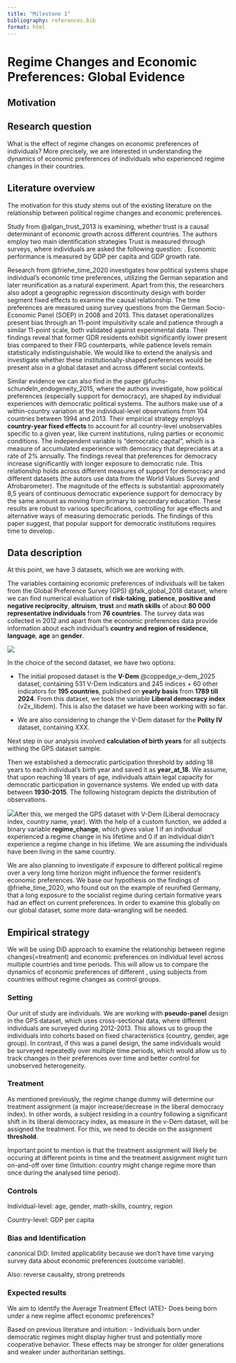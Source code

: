 ```yaml
---
title: "Milestone 1"
bibliography: references.bib
format: html
---
```


# Regime Changes and Economic Preferences: Global Evidence

## Motivation

## Research question

What is the effect of regime changes on economic preferences of individuals? More precisely, we are interested in understanding the dynamics of economic preferences of individuals who experienced regime changes in their countries.

## Literature overview

The motivation for this study stems out of the existing literature on the relationship between political regime changes and economic preferences.

Study from @algan_trust_2013 is examining, whether trust is a causal determinant of economic growth across different countries. The authors employ two main identification strategies Trust is measured through surveys, where individuals are asked the following question: . Economic performance is measured by GDP per capita and GDP growth rate.

Research from @friehe_time_2020 investigates how political systems shape individual's economic time preferences, utilizing the German separation and later reunification as a natural experiment. Apart from this, the researchers also adopt a geographic regression discontinuity design with border segment fixed effects to examine the causal relationship. The time preferences are measured using survey questions from the German Socio-Economic Panel (SOEP) in 2008 and 2013. This dataset operationalizes present bias through an 11-point impulsitivity scale and patience through a similar 11-point scale, both validated against experimental data. Their findings reveal that former GDR residents exhibit significantly lower present bias compared to their FRG counterparts, while patience levels remain statistically indistinguishable. We would like to extend the analysis and investigate whether these institutionally-shaped preferences would be present also in a global dataset and across different social contexts.

Similar evidence we can also find in the paper @fuchs-schundeln_endogeneity_2015, where the authors investigate, how political preferences (especially support for democracy), are shaped by individual experiences with democratic political systems. The authors make use of a within-country variation at the individual-level observations from 104 countries between 1994 and 2013. Their empirical strategy employs **country-year fixed effects** to account for all country-level unobservables specific to a given year, like current institutions, ruling parties or economic conditions. The independent variable is "democratic capital", which is a measure of accumulated experience with democracy that depreciates at a rate of 2% annually. The findings reveal that preferences for democracy increase significantly with longer exposure to democratic rule. This relationship holds across different measures of support for democracy and different datasets (the autors use data from the World Values Survey and Afrobarometer). The magnitude of the effects is substantial: approximately 8,5 years of continuous democratic experience support for democracy by the same amount as moving from primary to secondary education. These results are robust to various specifications, controlling for age effects and alternative ways of measuring democratic periods. The findings of this paper suggest, that popular support for democratic institutions requires time to develop.

## Data description

At this point, we have 3 datasets, which we are working with.

The variables containing economic preferences of individuals will be taken from the Global Preference Survey (GPS) @falk_global_2018 dataset, where we can find numerical evaluation of **risk-taking**, **patience**, **positive and negative reciprocity**, **altruism**, **trust** and **math skills** of about **80 000 representative individuals** from **76 countries**. The survey data was collected in 2012 and apart from the economic preferences data provide information about each individual's **country and region of residence**, **language**, **age** an **gender**.

![](images/world_map.jpg)

In the choice of the second dataset, we have two options:

-   The initial proposed dataset is the **V-Dem** @coppedge_v-dem_2025 dataset, containing 531 V-Dem indicators and 245 indices + 60 other indicators for **195 countries**, published on **yearly basis** from **1789 till 2024**. From this dataset, we took the variable **Liberal democracy index** (v2x_libdem). This is also the dataset we have been working with so far.

-   We are also considering to change the V-Dem dataset for the **Polity IV** dataset, containing XXX.

Next step in our analysis involved **calculation of birth years** for all subjects withing the GPS dataset sample.

Then we established a democratic participation threshold by adding 18 years to each individual's birth year and saved it as **year_at_18**. We assume, that upon reaching 18 years of age, individuals attain legal capacity for democratic participation in governance systems. We ended up with data between **1930-2015**. The following histogram depicts the distribution of observations.

![](images/hist.jpg)After this, we merged the GPS dataset with V-Dem (Liberal democracy index, country name, year). With the help of a custom function, we added a binary variable **regime_change**, which gives value 1 if an individual experienced a regime change in his lifetime and 0 if an individual didn't experience a regime change in his lifetime. We are assuming the individuals have been living in the same country.

We are also planning to investigate if exposure to different political regime over a very long time horizon might influence the former resident's economic preferences. We base our hypothesis on the findings of @friehe_time_2020, who found out on the example of reunified Germany, that a long exposure to the socialist regime during certain formative years had an effect on current preferences. In order to examine this globally on our global dataset, some more data-wrangling will be needed.

## Empirical strategy

We will be using DiD approach to examine the relationship between regime changes(=treatment) and economic preferences on individual level across multiple countries and time periods. This will allow us to compare the dynamics of economic preferences of different , using subjects from countries without regime changes as control groups.

### Setting

Our unit of study are individuals. We are working with **pseudo-panel** design in the GPS dataset, which uses cross-sectional data, where different individuals are surveyed during 2012-2013. This allows us to group the individuals into cohorts based on fixed characteristics (country, gender, age group). In contrast, if this was a panel design, the same individuals would be surveyed repeatedly over multiple time periods, which would allow us to track changes in their preferences over time and better control for unobserved heterogeneity.

### Treatment

As mentioned previously, the regime change dummy will determine our treatment assignment (a major increase/decrease in the liberal democracy index). In other words, a subject residing in a country following a significant shift in its liberal democracy index, as measure in the v-Dem dataset, will be assigned the treatment. For this, we need to decide on the assignment **threshold**.

Important point to mention is that the treatment assignment will likely be occuring at different points in time and the treatment assignment might turn on-and-off over time (Intuition: country might change regime more than once during the analysed time period).

### Controls

Individual-level: age, gender, math-skills, country, region

Country-level: GDP per capita

### Bias and Identification

canonical DiD: limited applicability because we don't have time varying survey data about economic preferences (outcome variable).

Also: reverse causality, strong pretrends

### Expected results

We aim to identify the Average Treatment Effect (ATE)- Does being born under a new regime affect economic preferences?

Based on previous literature and intuition: - Individuals born under democratic regimes might display higher trust and potentially more cooperative behavior. These effects may be stronger for older generations and weaker under authoritarian settings.
